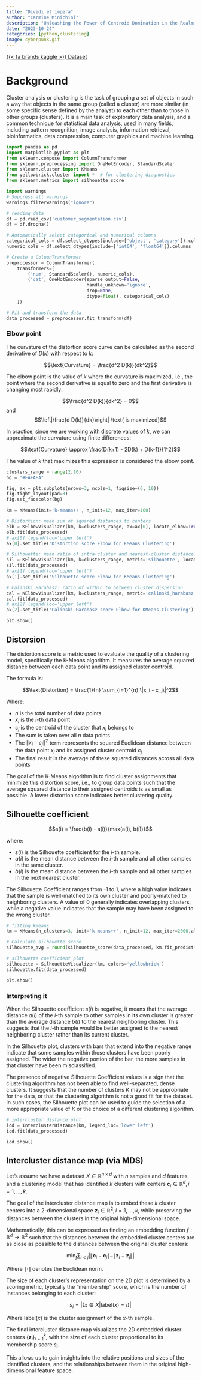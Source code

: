 ```yaml
---
title: "Dividi et impera"
author: "Carmine Minichini"
description: "Unleashing the Power of Centroid Domination in the Realm of Clustering"
date: "2023-10-24"
categories: [python,clustering]
image: cyberpunk.gif
---
```


<style>
  body {
    background-image: url("../../imgs/articles_background.png");
    background-size: cover;
    background-position: center;
    background-attachment: fixed;
    background-repeat: no-repeat;
  }
</style>

[{{< fa brands kaggle >}} Dataset](https://www.kaggle.com/datasets/vishakhdapat/customer-segmentation-clustering){.btn}

# Background

Cluster analysis or clustering is the task of grouping a set of objects in such a way that objects in the same group (called a cluster) are more similar (in some specific sense defined by the analyst) to each other than to those in other groups (clusters). It is a main task of exploratory data analysis, and a common technique for statistical data analysis, used in many fields, including pattern recognition, image analysis, information retrieval, bioinformatics, data compression, computer graphics and machine learning.

```python
import pandas as pd
import matplotlib.pyplot as plt
from sklearn.compose import ColumnTransformer
from sklearn.preprocessing import OneHotEncoder, StandardScaler
from sklearn.cluster import KMeans
from yellowbrick.cluster import *  # for clustering diagnostics
from sklearn.metrics import silhouette_score

import warnings
# Suppress all warnings
warnings.filterwarnings("ignore")

# reading data
df = pd.read_csv('customer_segmentation.csv')
df = df.dropna()

# Automatically select categorical and numerical columns
categorical_cols = df.select_dtypes(include=['object', 'category']).columns
numeric_cols = df.select_dtypes(include=['int64', 'float64']).columns

# Create a ColumnTransformer
preprocessor = ColumnTransformer(
    transformers=[
        ('num', StandardScaler(), numeric_cols),
        ('cat', OneHotEncoder(sparse_output=False, 
                              handle_unknown='ignore', 
                              drop=None,
                              dtype=float), categorical_cols)
    ])

# Fit and transform the data
data_processed = preprocessor.fit_transform(df)
```

### Elbow point

The curvature of the distortion score curve can be calculated as the second derivative of $D(k)$ with respect to $k$:

$$\text{Curvature} = \frac{d^2 D(k)}{dk^2}$$

The elbow point is the value of $k$ where the curvature is maximized, i.e., the point where the second derivative is equal to zero and the first derivative is changing most rapidly:

$$\frac{d^2 D(k)}{dk^2} = 0$$ and $$\left|\frac{d D(k)}{dk}\right| \text{ is maximized}$$

In practice, since we are working with discrete values of $k$, we can approximate the curvature using finite differences:

$$\text{Curvature} \approx \frac{D(k+1) - 2D(k) + D(k-1)}{1^2}$$

The value of $k$ that maximizes this expression is considered the elbow point.


```python

clusters_range = range(2,10)
bg = "#EAEAEA"

fig, ax = plt.subplots(nrows=3, ncols=1, figsize=(6, 10))
fig.tight_layout(pad=3)
fig.set_facecolor(bg)

km = KMeans(init='k-means++', n_init=12, max_iter=100)

# Distortion: mean sum of squared distances to centers
elb = KElbowVisualizer(km, k=clusters_range, ax=ax[0], locate_elbow=True,n_jobs=1)
elb.fit(data_processed)
# ax[0].legend(loc='upper left')
ax[0].set_title('Distortion score Elbow for KMeans Clustering')

# Silhouette: mean ratio of intra-cluster and nearest-cluster distance
sil = KElbowVisualizer(km, k=clusters_range, metric='silhouette', locate_elbow=True, ax=ax[1],n_jobs=1)
sil.fit(data_processed)
# ax[1].legend(loc='upper left')
ax[1].set_title('Silhouette score Elbow for KMeans Clustering')

# Calinski Harabasz: ratio of within to between cluster dispersion
cal = KElbowVisualizer(km, k=clusters_range, metric='calinski_harabasz', locate_elbow=True, ax=ax[2],n_jobs=1)
cal.fit(data_processed)
# ax[2].legend(loc='upper left')
ax[2].set_title('Calinski Harabasz score Elbow for KMeans Clustering')

plt.show()

```

## Distorsion

The distortion score is a metric used to evaluate the quality of a clustering model, specifically the K-Means algorithm. It measures the average squared distance between each data point and its assigned cluster centroid.

The formula is:

$$\text{Distortion} = \frac{1}{n} \sum_{i=1}^{n} \|x_i - c_j\|^2$$

Where:

-   $n$ is the total number of data points
-   $x_i$ is the $i$-th data point
-   $c_j$ is the centroid of the cluster that $x_i$ belongs to
-   The sum is taken over all $n$ data points
-   The $\|x_i - c_j\|^2$ term represents the squared Euclidean distance between the data point $x_i$ and its assigned cluster centroid $c_j$
-   The final result is the average of these squared distances across all data points

The goal of the K-Means algorithm is to find cluster assignments that minimize this distortion score, i.e., to group data points such that the average squared distance to their assigned centroids is as small as possible. A lower distortion score indicates better clustering quality.

## Silhouette coefficient

$$s(i) = \frac{b(i) - a(i)}{max(a(i), b(i))}$$

where:

-   $s(i)$ is the Silhouette coefficient for the $i$-th sample.
-   $a(i)$ is the mean distance between the $i$-th sample and all other samples in the same cluster.
-   $b(i)$ is the mean distance between the $i$-th sample and all other samples in the next nearest cluster.

The Silhouette Coefficient ranges from -1 to 1, where a high value indicates that the sample is well-matched to its own cluster and poorly-matched to neighboring clusters. A value of 0 generally indicates overlapping clusters, while a negative value indicates that the sample may have been assigned to the wrong cluster.

```python
# fitting kmeans
km = KMeans(n_clusters=3, init='k-means++', n_init=12, max_iter=2000,algorithm="elkan")

# Calculate silhouette score
silhouette_avg = round(silhouette_score(data_processed, km.fit_predict(data_processed)), 4)

# silhouette coefficient plot
silhouette = SilhouetteVisualizer(km, colors='yellowbrick')
silhouette.fit(data_processed)

plt.show()
```

### Interpreting it

When the Silhouette coefficient $s(i)$ is negative, it means that the average distance $a(i)$ of the $i$-th sample to other samples in its own cluster is greater than the average distance $b(i)$ to the nearest neighboring cluster. This suggests that the $i$-th sample would be better assigned to the nearest neighboring cluster rather than its current cluster.

In the Silhouette plot, clusters with bars that extend into the negative range indicate that some samples within those clusters have been poorly assigned. The wider the negative portion of the bar, the more samples in that cluster have been misclassified.

The presence of negative Silhouette Coefficient values is a sign that the clustering algorithm has not been able to find well-separated, dense clusters. It suggests that the number of clusters $K$ may not be appropriate for the data, or that the clustering algorithm is not a good fit for the dataset. In such cases, the Silhouette plot can be used to guide the selection of a more appropriate value of $K$ or the choice of a different clustering algorithm.


```python

# intercluster distance plot
icd = InterclusterDistance(km, legend_loc='lower left')
icd.fit(data_processed)

icd.show()
```

## Intercluster distance map (via MDS)

Let's assume we have a dataset $X \in \mathbb{R}^{n \times d}$ with $n$ samples and $d$ features, and a clustering model that has identified $k$ clusters with centers $\mathbf{c}_i \in \mathbb{R}^d, i=1,\dots,k$.

The goal of the intercluster distance map is to embed these $k$ cluster centers into a 2-dimensional space $\mathbf{z}_i \in \mathbb{R}^2, i=1,\dots,k$, while preserving the distances between the clusters in the original high-dimensional space.

Mathematically, this can be expressed as finding an embedding function $f: \mathbb{R}^d \rightarrow \mathbb{R}^2$ such that the distances between the embedded cluster centers are as close as possible to the distances between the original cluster centers:

$$\min_{f} \sum_{i<j} \left| \|\mathbf{c}_i - \mathbf{c}_j\| - \|\mathbf{z}_i - \mathbf{z}_j\| \right|$$

Where $\|\cdot\|$ denotes the Euclidean norm.

The size of each cluster's representation on the 2D plot is determined by a scoring metric, typically the "membership" score, which is the number of instances belonging to each cluster:

$$s_i = |\{x \in X | \text{label}(x) = i\}|$$

Where $\text{label}(x)$ is the cluster assignment of the $x$-th sample.

The final intercluster distance map visualizes the 2D embedded cluster centers $\{\mathbf{z}_i\}_{i=1}^k$, with the size of each cluster proportional to its membership score $s_i$.

This allows us to gain insights into the relative positions and sizes of the identified clusters, and the relationships between them in the original high-dimensional feature space.